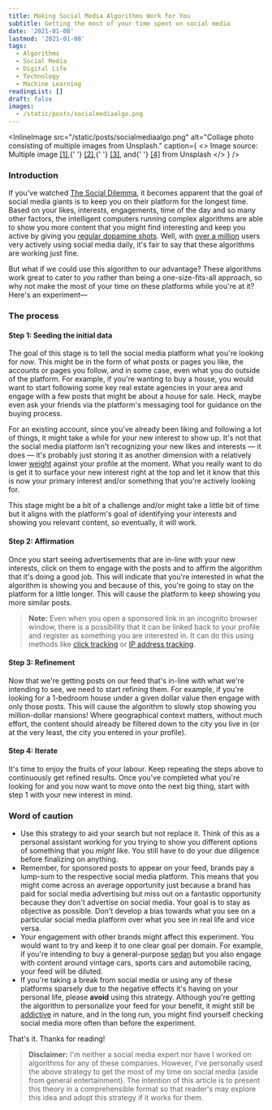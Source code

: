 ```yaml
---
title: Making Social Media Algorithms Work for You
subtitle: Getting the most of your time spent on social media
date: '2021-01-08'
lastmod: '2021-01-08'
tags:
  - Algorithms
  - Social Media
  - Digital Life
  - Technology
  - Machine Learning
readingList: []
draft: false
images:
  - /static/posts/socialmediaalgo.png
---
```


<InlineImage
  src="/static/posts/socialmediaalgo.png"
  alt="Collage photo consisting of multiple images from Unsplash."
  caption={
    <>
      Image source: Multiple image <a href="https://unsplash.com/photos/nxw1GKfFe8A">[1]</a>,{' '}
      <a href="https://unsplash.com/photos/pDXHk0DP0q8">[2]</a>,{' '}
      <a href="https://unsplash.com/photos/SyZAgFOKgho">[3]</a>, and{' '}
      <a href="https://unsplash.com/photos/JF2Y5GRRHcE">[4]</a> from Unsplash
    </>
  }
/>

### Introduction

If you've watched [The Social Dilemma](https://www.netflix.com/title/81254224), it becomes apparent that the goal of social media giants is to keep you on their platform for the longest time. Based on your likes, interests, engagements, time of the day and so many other factors, the intelligent computers running complex algorithms are able to show you more content that you might find interesting and keep you active by giving you [regular dopamine shots](http://sitn.hms.harvard.edu/flash/2018/dopamine-smartphones-battle-time/). Well, with [over a million](https://datareportal.com/social-media-users) users very actively using social media daily, it's fair to say that these algorithms are working just fine.

But what if we could use this algorithm to our advantage? These algorithms work great to cater to _you_ rather than being a one-size-fits-all approach, so why not make the most of your time on these platforms while you're at it? Here's an experiment—

### The process

#### Step 1: Seeding the initial data

The goal of this stage is to tell the social media platform what you're looking for _now_. This might be in the form of what posts or pages you like, the accounts or pages you follow, and in some case, even what you do outside of the platform. For example, if you're wanting to buy a house, you would want to start following some key real estate agencies in your area and engage with a few posts that might be about a house for sale. Heck, maybe even ask your friends via the platform's messaging tool for guidance on the buying process.

For an existing account, since you've already been liking and following a lot of things, it might take a while for your new interest to show up. It's not that the social media platform isn't recognizing your new likes and interests — it does — it's probably just storing it as another dimension with a relatively lower [weight](https://deepai.org/machine-learning-glossary-and-terms/weight-artificial-neural-network) against your profile at the moment. What you really want to do is get it to surface your new interest right at the top and let it know that this is now your primary interest and/or something that you're actively looking for.

This stage might be a bit of a challenge and/or might take a little bit of time but it aligns with the platform's goal of identifying your interests and showing you relevant content, so eventually, it will work.

#### Step 2: Affirmation

Once you start seeing advertisements that are in-line with your new interests, click on them to engage with the posts and to affirm the algorithm that it's doing a good job. This will indicate that you're interested in what the algorithm is showing you and because of this, you're going to stay on the platform for a little longer. This will cause the platform to keep showing you more similar posts.

> **Note:** Even when you open a sponsored link in an incognito browser window, there is a possibility that it can be linked back to your profile and register as something you are interested in. It can do this using methods like [click tracking](https://en.wikipedia.org/wiki/Click_identifier) or [IP address tracking](https://www.hostgator.com/blog/how-ip-addresses-are-tracked/).

#### Step 3: Refinement

Now that we're getting posts on our feed that's in-line with what we're intending to see, we need to start refining them. For example, if you're looking for a 1-bedroom house under a given dollar value then engage with only those posts. This will cause the algorithm to slowly stop showing you million-dollar mansions! Where geographical context matters, without much effort, the content should already be filtered down to the city you live in (or at the very least, the city you entered in your profile).

<GoogleAds adLayout="Responsive" />

#### Step 4: Iterate

It's time to enjoy the fruits of your labour. Keep repeating the steps above to continuously get refined results. Once you've completed what you're looking for and you now want to move onto the next big thing, start with step 1 with your new interest in mind.

### Word of caution

- Use this strategy to aid your search but not replace it. Think of this as a personal assistant working for you trying to show you different options of something that you _might_ like. You still have to do your due diligence before finalizing on anything.
- Remember, for sponsored posts to appear on your feed, brands pay a lump-sum to the respective social media platform. This means that you might come across an average opportunity just because a brand has paid for social media advertising but miss out on a fantastic opportunity because they don't advertise on social media. Your goal is to stay as objective as possible. Don't develop a bias towards what you see on a particular social media platform over what you see in real life and vice versa.
- Your engagement with other brands might affect this experiment. You would want to try and keep it to one clear goal per domain. For example, if you're intending to buy a general-purpose [sedan](https://en.wikipedia.org/wiki/Sedan_%28automobile%29) but you also engage with content around vintage cars, sports cars and automobile racing, your feed will be diluted.
- If you're taking a break from social media or using any of these platforms sparsely due to the negative effects it's having on your personal life, please **avoid** using this strategy. Although you're getting the algorithm to personalize your feed for your benefit, it might still be [addictive](https://ed.ted.com/best_of_web/qQzsdX2Y) in nature, and in the long run, you might find yourself checking social media more often than before the experiment.

That's it. Thanks for reading!

> **Disclaimer:** I'm neither a social media expert nor have I worked on algorithms for any of these companies. However, I've personally used the above strategy to get the most of my time on social media (aside from general entertainment). The intention of this article is to present this theory in a comprehensible format so that reader's may explore this idea and adopt this strategy if it works for them.

